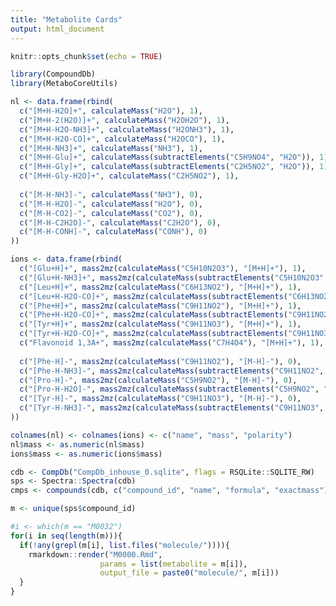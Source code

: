 ```yaml
---
title: "Metabolite Cards"
output: html_document
---
```


```r
knitr::opts_chunk$set(echo = TRUE)
```

```r
library(CompoundDb)
library(MetaboCoreUtils)
```

```r
nl <- data.frame(rbind(
  c("[M+H-H2O]+", calculateMass("H2O"), 1),
  c("[M+H-2(H2O)]+", calculateMass("H2OH2O"), 1),
  c("[M+H-H2O-NH3]+", calculateMass("H2ONH3"), 1),
  c("[M+H-H2O-CO]+", calculateMass("H2OCO"), 1),
  c("[M+H-NH3]+", calculateMass("NH3"), 1),
  c("[M+H-Glu]+", calculateMass(subtractElements("C5H9NO4", "H2O")), 1),
  c("[M+H-Gly]+", calculateMass(subtractElements("C2H5NO2", "H2O")), 1),
  c("[M+H-Gly-H2O]+", calculateMass("C2H5NO2"), 1),
  
  c("[M-H-NH3]-", calculateMass("NH3"), 0),
  c("[M-H-H2O]-", calculateMass("H2O"), 0),
  c("[M-H-CO2]-", calculateMass("CO2"), 0),
  c("[M-H-C2H2O]-", calculateMass("C2H2O"), 0),
  c("[M-H-CONH]-", calculateMass("CONH"), 0)
))

ions <- data.frame(rbind(
  c("[Glu+H]+", mass2mz(calculateMass("C5H10N2O3"), "[M+H]+"), 1),
  c("[Glu+H-NH3]+", mass2mz(calculateMass(subtractElements("C5H10N2O3", "NH3")), "[M+H]+"), 1),
  c("[Leu+H]+", mass2mz(calculateMass("C6H13NO2"), "[M+H]+"), 1),
  c("[Leu+H-H2O-CO]+", mass2mz(calculateMass(subtractElements("C6H13NO2", "H2OCO")), "[M+H]+"), 1),
  c("[Phe+H]+", mass2mz(calculateMass("C9H11NO2"), "[M+H]+"), 1),
  c("[Phe+H-H2O-CO]+", mass2mz(calculateMass(subtractElements("C9H11NO2", "H2OCO")), "[M+H]+"), 1),
  c("[Tyr+H]+", mass2mz(calculateMass("C9H11NO3"), "[M+H]+"), 1),
  c("[Tyr+H-H2O-CO]+", mass2mz(calculateMass(subtractElements("C9H11NO3", "H2OCO")), "[M+H]+"), 1),
  c("Flavonoid 1,3A+", mass2mz(calculateMass("C7H4O4"), "[M+H]+"), 1),
  
  c("[Phe-H]-", mass2mz(calculateMass("C9H11NO2"), "[M-H]-"), 0),
  c("[Phe-H-NH3]-", mass2mz(calculateMass(subtractElements("C9H11NO2", "NH3")), "[M-H]-"), 0),
  c("[Pro-H]-", mass2mz(calculateMass("C5H9NO2"), "[M-H]-"), 0),
  c("[Pro-H-H2O]-", mass2mz(calculateMass(subtractElements("C5H9NO2", "H2O")), "[M-H]-"), 0),
  c("[Tyr-H]-", mass2mz(calculateMass("C9H11NO3"), "[M-H]-"), 0),
  c("[Tyr-H-NH3]-", mass2mz(calculateMass(subtractElements("C9H11NO3", "NH3")), "[M-H]-"), 0)
))

colnames(nl) <- colnames(ions) <- c("name", "mass", "polarity")
nl$mass <- as.numeric(nl$mass)
ions$mass <- as.numeric(ions$mass)
```

```r
cdb <- CompDb("CompDb_inhouse_0.sqlite", flags = RSQLite::SQLITE_RW)
sps <- Spectra::Spectra(cdb)
cmps <- compounds(cdb, c("compound_id", "name", "formula", "exactmass"))

m <- unique(sps$compound_id)

#i <- which(m == "M0032")
for(i in seq(length(m))){
  if(!any(grepl(m[i], list.files("molecule/")))){
    rmarkdown::render("M0000.Rmd", 
                    params = list(metabolite = m[i]),
                    output_file = paste0("molecule/", m[i]))
  }
}
```

